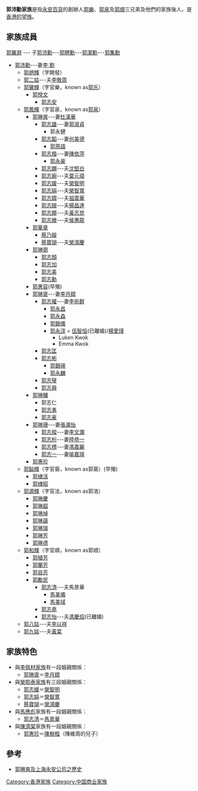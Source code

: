 '''郭沛勳家族'''是指[[永安百貨|永安百貨]]的創辦人[[郭樂|郭樂]]、[[郭泉_(商人)|郭泉]]及[[郭順|郭順]]三兄弟及他們的家族後人，是[[香港望族|香港的望族]]。

==家族成員==
[[郭翼遐|郭翼遐]] --- 子[[郭沛勳|郭沛勳]]---[[郭聘勳|郭聘勳]]---[[郭潔勳|郭潔勳]]---[[郭集勳|郭集勳]]
* [[郭沛勳|郭沛勳]]---妻[[李|李]],[[劉|劉]]
** [[郭炳輝|郭炳輝]]（字開發）
** [[郭二姑|郭二姑]]---夫[[李敬周|李敬周]]
** [[郭鸞輝|郭鸞輝]]（字官樂，known as[[郭乐|郭乐]]）
*** [[郭悅文|郭悅文]]
**** [[郭志安|郭志安]]
** [[郭鳳輝_(商人)|郭鳳輝]]（字官泉，known as[[郭泉_(商人)|郭泉]]）
*** [[郭琳爽|郭琳爽]]---妻[[杜漢華|杜漢華]]
**** [[郭志雄|郭志雄]]---妻[[郭淑貞（郭沛勳家族）|郭淑貞]]
***** 郭永健
**** [[郭志韜|郭志韜]]---妻[[何美德|何美德]]
***** [[郭燕語|郭燕語]] 
**** [[郭志楷|郭志楷]]---妻[[陳依萍|陳依萍]]
***** [[郭永豪|郭永豪]] 
**** [[郭志嫻|郭志嫻]]---夫[[沈堅白|沈堅白]]
**** [[郭志婉|郭志婉]]---夫[[葉元璋|葉元璋]]
**** [[郭志媛|郭志媛]]---夫[[榮智明|榮智明]]
**** [[郭志娟|郭志娟]]---夫[[榮智寬|榮智寬]]
**** [[郭志嫦|郭志嫦]]---夫[[祖震華|祖震華]]
**** [[郭志娥|郭志娥]]---夫[[楊昌達|楊昌達]]
**** [[郭志娜|郭志娜]]---夫[[黃志崑|黃志崑]]
**** [[郭志微|郭志微]]---夫[[侯惠龍|侯惠龍]]
*** [[郭華章|郭華章]]
**** [[蔡乃璇|蔡乃璇]]
**** [[蔡寶瑚|蔡寶瑚]]---夫[[榮鴻慶|榮鴻慶]]
*** [[郭琳弼|郭琳弼]]
**** [[郭志顏|郭志顏]]
**** [[郭志加|郭志加]]
**** [[郭志美|郭志美]]
**** [[郭志勳|郭志勳]]
*** [[郭惠容|郭惠容]](早殤)
*** [[郭琳褒|郭琳褒]]---妻[[李月嫦|李月嫦]]
**** [[郭志權_(商人)|郭志權]]---妻[[李宛群|李宛群]]
***** [[郭永昌|郭永昌]] 
***** [[郭永森|郭永森]] 
***** [[郭錦儀|郭錦儀]] 
***** [[郭永淳|郭永淳]] = [[伍智恒|伍智恒]](已離婚)/[[楊愛瑾|楊愛瑾]]
****** Luken Kwok
****** Emma Kwok
**** [[郭志匡|郭志匡]]
**** [[郭志彬|郭志彬]]
***** [[郭錦瑛|郭錦瑛]] 
***** [[郭永麟|郭永麟]] 
**** [[郭志璧|郭志璧]]
**** [[郭志舜|郭志舜]]
*** [[郭琳驤|郭琳驤]]
**** 郭志仁
**** [[郭志勇|郭志勇]] 
**** [[郭志豪|郭志豪]] 
*** [[郭琳珊|郭琳珊]]---妻[[張滿怡|張滿怡]]
**** [[郭志樑|郭志樑]]---妻[[李文灝|李文灝]]
**** [[郭志桁|郭志桁]]---妻[[陸恭一|陸恭一]]
**** [[郭志標|郭志標]]---妻[[馮嘉麗|馮嘉麗]]
**** [[郭志一|郭志一]]---妻[[喻嘉琪|喻嘉琪]] 
*** [[郭惠珍|郭惠珍]]
** [[郭鎰輝|郭鎰輝]]（字官葵，known as郭葵）(早殤)
*** [[郭棣活|郭棣活]]
*** [[郭棣昭|郭棣昭]]
** [[郭源輝|郭源輝]]（字官法，known as郭浩）
*** [[郭琳慶|郭琳慶]]
*** [[郭琳超|郭琳超]]
*** [[郭琳焯|郭琳焯]]
*** [[郭琳藹|郭琳藹]]
*** [[郭琳瑞|郭琳瑞]]
*** [[郭琳芳|郭琳芳]]
*** [[郭琳德|郭琳德]]
** [[郭和輝|郭和輝]]（字官順，known as郭顺） 
*** [[郭植芳|郭植芳]]
*** [[郭蘭芳|郭蘭芳]]
*** [[郭自芳|郭自芳]]
*** [[郭勵民|郭勵民]]
**** [[郭志清|郭志清]]---夫馬景華
***** [[馬美儀|馬美儀]]
***** [[馬美域|馬美域]]
**** [[郭志堯|郭志堯]]
**** [[郭志怡|郭志怡]]---夫[[馮慶炤|馮慶炤]](已離婚)
** [[郭八姑|郭八姑]]---夫[[李以祥|李以祥]]
** [[郭九姑|郭九姑]]---夫[[黃棠（郭沛勳家族）|黃棠]]

==家族特色 ==
* 與[[李佩材家族|李佩材家族]]有一段姻親關係：
** [[郭琳褒|郭琳褒]]＝[[李月嫦|李月嫦]]
* 與[[榮熙泰家族|榮熙泰家族]]有三段姻親關係：
** [[郭志媛|郭志媛]]＝[[榮智明|榮智明]]
** [[郭志娟|郭志娟]]＝[[榮智寬|榮智寬]]
** [[蔡寶瑚|蔡寶瑚]]＝[[榮鴻慶|榮鴻慶]]
* 與[[馬應彪|馬應彪]]家族有一段姻親關係：
** [[郭志清|郭志清]]＝[[馬景華|馬景華]]
* 與[[陳濟棠|陳濟棠]]家族有一段姻親關係：
** [[郭惠珍|郭惠珍]]＝[[陳樹楷（香港）|陳樹楷]]（陳維周的兒子）

== 參考 ==
* [http://www.millionbook.net/js/l/liuyu/zgbn/005.htm 郭琳爽及上海永安公司之歷史] {{Wayback|url=http://www.millionbook.net/js/l/liuyu/zgbn/005.htm |date=20071201193828 }}

[[Category:香港家族|Category:香港家族]]
[[Category:中国商业家族|Category:中国商业家族]]
